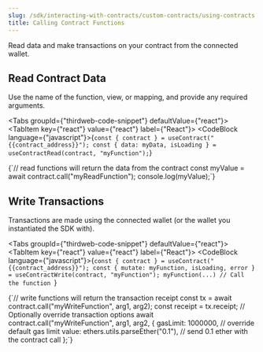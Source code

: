 ```yaml
---
slug: /sdk/interacting-with-contracts/custom-contracts/using-contracts
title: Calling Contract Functions
---
```



Read data and make transactions on your contract from the connected wallet.

## Read Contract Data

Use the name of the function, view, or mapping, and provide any required arguments.

<Tabs groupId={"thirdweb-code-snippet"} defaultValue={"react"}>
  <TabItem key={"react"} value={"react"} label={"React"}>
    <CodeBlock language={"javascript"}>{`const { contract } = useContract("{{contract_address}}");
const { data: myData, isLoading } = useContractRead(contract, "myFunction");`}
</CodeBlock>

  </TabItem>
  <TabItem key={"javascript"} value={"javascript"} label={"JavaScript"}>
    <CodeBlock language={"javascript"}>{`// read functions will return the data from the contract
const myValue = await contract.call("myReadFunction");
console.log(myValue);`}</CodeBlock>
  </TabItem>
</Tabs>

## Write Transactions

Transactions are made using the connected wallet (or the wallet you instantiated the SDK with).

<Tabs groupId={"thirdweb-code-snippet"} defaultValue={"react"}>
  <TabItem key={"react"} value={"react"} label={"React"}>
    <CodeBlock language={"javascript"}>{`const { contract } = useContract("{{contract_address}}");
const { mutate: myFunction, isLoading, error } = useContractWrite(contract, "myFunction");
myFunction(...) // Call the function
`}
</CodeBlock>

  </TabItem>
  <TabItem key={"javascript"} value={"javascript"} label={"JavaScript"}>
    <CodeBlock language={"javascript"}>{`// write functions will return the transaction receipt
const tx = await contract.call("myWriteFunction", arg1, arg2);
const receipt = tx.receipt;
// Optionally override transaction options
await contract.call("myWriteFunction", arg1, arg2, {
  gasLimit: 1000000, // override default gas limit
  value: ethers.utils.parseEther("0.1"), // send 0.1 ether with the contract call
};`}</CodeBlock>
  </TabItem>
</Tabs>
